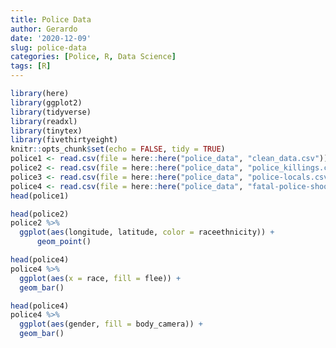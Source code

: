 ```yaml
---
title: Police Data
author: Gerardo
date: '2020-12-09'
slug: police-data
categories: [Police, R, Data Science]
tags: [R]
---
```

```r
library(here)
library(ggplot2)
library(tidyverse)
library(readxl)
library(tinytex)
library(fivethirtyeight)
knitr::opts_chunk$set(echo = FALSE, tidy = TRUE)
police1 <- read.csv(file = here::here("police_data", "clean_data.csv"))
police2 <- read.csv(file = here::here("police_data", "police_killings.csv"))
police3 <- read.csv(file = here::here("police_data", "police-locals.csv"))
police4 <- read.csv(file = here::here("police_data", "fatal-police-shootings-data.csv"))
head(police1)
```

```r
head(police2)
police2 %>%
  ggplot(aes(longitude, latitude, color = raceethnicity)) +
      geom_point() 
```

```r
head(police4)
police4 %>%
  ggplot(aes(x = race, fill = flee)) +
  geom_bar()
```

```r
head(police4)
police4 %>% 
  ggplot(aes(gender, fill = body_camera)) +
  geom_bar()
```  